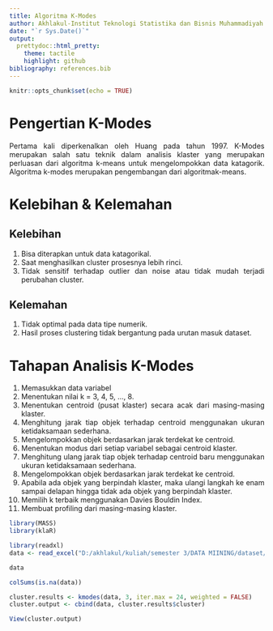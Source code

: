 ```yaml
---
title: Algoritma K-Modes
author: Akhlakul-Institut Teknologi Statistika dan Bisnis Muhammadiyah
date: "`r Sys.Date()`"
output:
  prettydoc::html_pretty:
    theme: tactile
    highlight: github
bibliography: references.bib
---
```


```{=html}
<style>
body{
text-align: justify}
</style>
```
```r
knitr::opts_chunk$set(echo = TRUE)
```

# Pengertian K-Modes
Pertama kali diperkenalkan oleh Huang pada tahun 1997.
K-Modes merupakan salah satu teknik dalam analisis klaster yang merupakan perluasan dari algoritma k-means untuk mengelompokkan data katagorik.
Algoritma k-modes merupakan pengembangan dari algoritmak-means.

# Kelebihan & Kelemahan
## Kelebihan
1. Bisa diterapkan untuk data katagorikal.
2. Saat menghasilkan cluster prosesnya lebih rinci.
3. Tidak sensitif terhadap outlier dan noise atau tidak mudah terjadi perubahan cluster.

## Kelemahan
1. Tidak optimal pada data tipe numerik.
2. Hasil proses clustering tidak bergantung pada urutan masuk dataset.

# Tahapan Analisis K-Modes
1. Memasukkan data variabel
2. Menentukan nilai k = 3, 4, 5, ..., 8.
3. Menentukan centroid (pusat klaster) secara acak dari masing-masing klaster.
4. Menghitung jarak tiap objek terhadap centroid menggunakan ukuran ketidaksamaan sederhana.
5. Mengelompokkan objek berdasarkan jarak terdekat ke centroid.
6. Menentukan modus dari setiap variabel sebagai centroid klaster.
7. Menghitung ulang jarak tiap objek terhadap centroid baru menggunakan ukuran ketidaksamaan sederhana.
8. Mengelompokkan objek berdasarkan jarak terdekat ke centroid.
9. Apabila ada objek yang berpindah klaster, maka ulangi langkah ke enam sampai delapan hingga tidak ada objek yang berpindah klaster.
10. Memilih k terbaik menggunakan Davies Bouldin Index. 
11. Membuat profiling dari masing-masing klaster.



```r
library(MASS)
library(klaR)
```

```r
library(readxl)
data <- read_excel("D:/akhlakul/kuliah/semester 3/DATA MIINING/dataset/contact-lenses.xls")
```

```r
data
```

```r
colSums(is.na(data))
```

```r
cluster.results <- kmodes(data, 3, iter.max = 24, weighted = FALSE)
cluster.output <- cbind(data, cluster.results$cluster)
```

```r
View(cluster.output)
```

